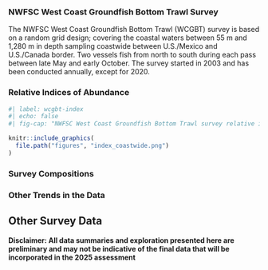 
### NWFSC West Coast Groundfish Bottom Trawl Survey

The NWFSC West Coast Groundfish Bottom Trawl (WCGBT) survey is based on a random grid design; covering the coastal waters between 55 m and 1,280 m in depth sampling coastwide between U.S./Mexico and U.S./Canada border. Two vessels fish from north to south during each pass between late May and early October. The survey started in 2003 and has been conducted annually, except for 2020. 

### Relative Indices of Abundance

```r
#| label: wcgbt-index
#| echo: false
#| fig-cap: "NWFSC West Coast Groundfish Bottom Trawl survey relative index of abundance (mt) for sablefish."

knitr::include_graphics(
  file.path("figures", "index_coastwide.png")
)

```


### Survey Compositions


### Other Trends in the Data

## Other Survey Data


**Disclaimer: All data summaries and exploration presented here are preliminary and may not be indicative of the final data that will be incorporated in the 2025 assessment**



